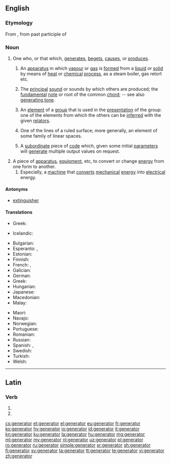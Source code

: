 {{also|generátor}}
==English==

===Etymology===
From {{etyl|la|en}}, from past participle of {{term|genero||lang=la|beget, father}}

===Noun===
{{en-noun}}

# One who, or that which, [[generate]]s, [[beget]]s, [[cause]]s, or [[produce]]s.
## {{context|chemistry|lang=en}} An [[apparatus]] in which [[vapour]] or [[gas]] is [[form]]ed from a [[liquid]] or [[solid]] by means of [[heat]] or [[chemical]] [[process]], as a steam boiler, gas retort etc.
## {{context|music|lang=en}} The [[principal]] [[sound]] or sounds by which others are produced; the [[fundamental]] [[note]] or root of the common [[chord]]; -- see also [[generating tone]].
## {{context|mathematics|lang=en}} An [[element]] of a [[group]] that is used in the [[presentation]] of the group: one of the elements from which the others can be [[inferred]] with the given [[relator]]s.
## {{context|geometry|lang=en}} One of the lines of a ruled surface; more generally, an element of some family of linear spaces.
## {{context|programming|lang=en}} A [[subordinate]] piece of [[code]] which, given some initial [[parameter]]s will [[generate]] multiple output values on request.
# A piece of [[apparatus]], [[equipment]], etc, to convert or change [[energy]] from one form to another.
## Especially, a [[machine]] that [[convert]]s [[mechanical]] [[energy]] into [[electrical]] energy.

====Antonyms====
* {{sense|one which generates}} [[extinguisher]]

====Translations====
{{trans-top|mathematics: an element of a group that is used in the presentation of the group}}
* Greek: {{t+|el|γεννήτορας|m}}
{{trans-mid}}
* Icelandic: {{t|is|spönnuður|m}}
{{trans-bottom}}

{{trans-top|apparatus: electrical generator}}
* Bulgarian: {{t|bg|генератор|m|sc=Cyrl}}
* Esperanto: {{t|eo|generatoro}}, {{t|eo|generilo}}
* Estonian: {{t|et|elektrigeneraator}}
* Finnish: {{t+|fi|generaattori}}
* French: {{t+|fr|générateur|m}}, {{t|fr|générateur électrique|m}}
* Galician: {{t|gl|xerador|m}}
* German: {{t+|de|Generator}}
* Greek: {{t+|el|γεννήτρια|f}}
* Hungarian: {{t+|hu|generátor}}
* Japanese: {{t|ja|発電機|tr=hatsudenki|sc=Jpan}}
* Macedonian: {{t|mk|генератор|m|tr=generátor}}
* Malay: {{t|ms|penjana}}
{{trans-mid}}
* Maori: {{t|mi|mīhini-huri-hiko}}
* Navajo: {{t|nv|atsiniltłʼish álʼį́}}
* Norwegian: {{t|no|generator|m}}
* Portuguese: {{t+|pt|gerador|m}}
* Romanian: {{t+|ro|generator|m}}
* Russian: {{t+|ru|генера́тор|m}}
* Spanish: {{t+|es|generador|m}}, {{t|es|generador eléctrico|m}}
* Swedish: {{t+|sv|generator|c}}
* Turkish: {{t+|tr|jeneratör}}
* Welsh: {{t|cy|generadur|m}}
{{trans-bottom}}

----

==Latin==

===Verb===
{{la-verb-form|generātor}}

# {{inflection of|generō||2|s|futr|pasv|impr|lang=la}}
# {{inflection of|generō||3|s|futr|pasv|impr|lang=la}}

[[cs:generator]]
[[et:generator]]
[[el:generator]]
[[eu:generator]]
[[fr:generator]]
[[ko:generator]]
[[hy:generator]]
[[io:generator]]
[[id:generator]]
[[it:generator]]
[[kn:generator]]
[[ku:generator]]
[[la:generator]]
[[hu:generator]]
[[mg:generator]]
[[ml:generator]]
[[my:generator]]
[[nl:generator]]
[[uz:generator]]
[[pl:generator]]
[[ro:generator]]
[[ru:generator]]
[[simple:generator]]
[[sr:generator]]
[[sh:generator]]
[[fi:generator]]
[[sv:generator]]
[[ta:generator]]
[[tt:generator]]
[[te:generator]]
[[vi:generator]]
[[zh:generator]]